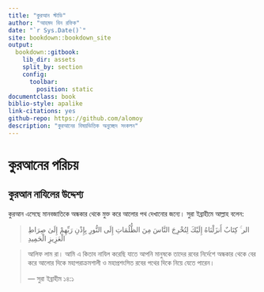 --- 
title: "কুরআন স্টাডি"
author: "আহমদ বিন রফিক"
date: "`r Sys.Date()`"
site: bookdown::bookdown_site
output:
  bookdown::gitbook:
    lib_dir: assets
    split_by: section
    config:
      toolbar:
        position: static
documentclass: book
biblio-style: apalike
link-citations: yes
github-repo: https://github.com/alomoy
description: "কুরআনের বিষয়ভিত্তিক অনুচ্ছেদ সংকলন"
--- 

# কুরআনের পরিচয় {- #about-quran} 

## কুরআন নাযিলের উদ্দেশ্য {- #why-quran-was-revealed} 

কুরআন এসেছে মানবজাতিকে অন্ধকার থেকে মুক্ত করে আলোর পথ দেখানোর জন্যে। সুরা ইব্রাহীমে আল্লাহ বলেন:

> الر ۚ كِتَابٌ أَنزَلْنَاهُ إِلَيْكَ لِتُخْرِجَ النَّاسَ مِنَ الظُّلُمَاتِ إِلَى النُّورِ بِإِذْنِ رَبِّهِمْ إِلَىٰ صِرَاطِ الْعَزِيزِ الْحَمِيدِ

> আলিফ লাম রা। আমি এ কিতাব নাযিল করেছি যাতে আপনি মানুষকে তাদের রবের নির্দেশে অন্ধকার থেকে বের করে আলোর দিকে মহাপরাক্রমশালী ও মহাপ্রশংসিত রবের পথের দিকে নিয়ে যেতে পারেন। 
>
> --- সুরা ইব্রাহীম ১৪:১ 